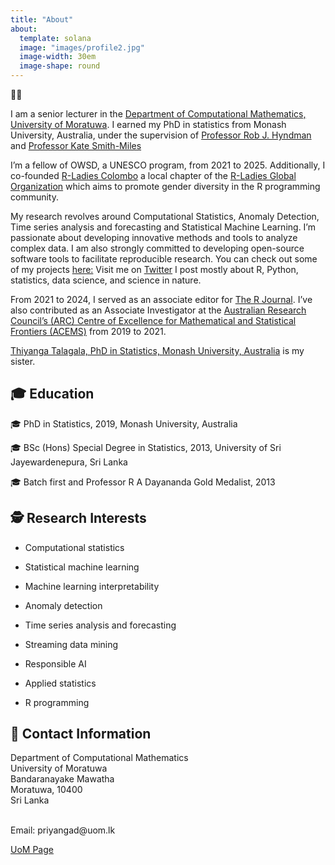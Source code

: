 ---
title: "About"
about:
  template: solana
  image: "images/profile2.jpg"
  image-width: 30em
  image-shape: round
---

👩‍🏫

I am a senior lecturer in the [Department of Computational Mathematics, University of Moratuwa](https://www.mrt.ac.lk/staff/Talagala.PD.php). I earned my PhD in statistics from Monash University, Australia, under the supervision of [Professor Rob J. Hyndman](https://robjhyndman.com/) and [Professor Kate Smith-Miles](http://katesmithmiles.wixsite.com/home) 

I'm a fellow of OWSD, a UNESCO program, from 2021 to 2025. Additionally, I co-founded [R-Ladies Colombo](https://rladiescolombo.netlify.com/) a local chapter of the [R-Ladies Global Organization](https://www.rladies.org) which aims to promote gender diversity in the R programming community.

My research revolves around Computational Statistics, Anomaly Detection, Time series analysis and forecasting and Statistical Machine Learning. I'm passionate about developing innovative methods and tools to analyze complex data. I am also strongly committed to developing open-source software tools to facilitate reproducible research. You can check out some of my projects [here:](https://prital.netlify.com/#projects) Visit me on [Twitter](https://twitter.com/pridiltal) I post mostly about R, Python, statistics, data science, and science in nature. 

From 2021 to 2024, I served as an associate editor for [The R Journal](https://journal.r-project.org/). I've also contributed as an Associate Investigator at the [Australian Research Council's (ARC) Centre of Excellence for Mathematical and Statistical Frontiers (ACEMS)](https://acems.org.au/our-people/priyanga-dilini-talagala) from 2019 to 2021.

[Thiyanga Talagala, PhD in Statistics, Monash University, Australia](https://thiyanga.netlify.com/) is my sister.

## 🎓 Education

🎓 PhD in Statistics, 2019, Monash University, Australia

🎓 BSc (Hons) Special Degree in Statistics, 2013, University of Sri Jayewardenepura, Sri Lanka

🎓 Batch first and Professor R A Dayananda Gold Medalist, 2013

## 🕵️ Research Interests

-   Computational statistics

-   Statistical machine learning

-   Machine learning interpretability

-   Anomaly detection

-   Time series analysis and forecasting

-   Streaming data mining

-   Responsible AI

-   Applied statistics

-   R programming

## 📧 Contact Information

::: {.grid style="row-gap: 1em;"}
::: {.g-col-12 .g-col-md-8}
<p class="mb-0">

Department of Computational Mathematics\
University of Moratuwa\
Bandaranayake Mawatha\
Moratuwa, 10400\
Sri Lanka

\
Email: priyangad\@uom.lk

</p>
:::

::: {.g-col-12 .g-col-md-4 .ms-md-auto}
[UoM Page](https://uom.lk/staff/Talagala.PD.php){.btn .btn-outline-primary target="_blank"}
:::
:::
